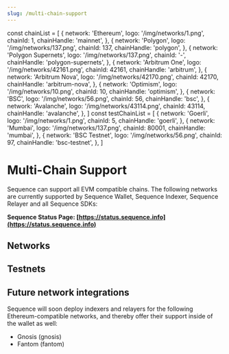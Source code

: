 ```yaml
---
slug: /multi-chain-support
---
```


const chainList = [
  {
    network: 'Ethereum',
    logo: '/img/networks/1.png',
    chainId: 1,
    chainHandle: 'mainnet',
  },
  {
    network: 'Polygon',
    logo: '/img/networks/137.png',
    chainId: 137,
    chainHandle: 'polygon',
  },
  {
    network: 'Polygon Supernets',
    logo: '/img/networks/137.png',
    chainId: '-',
    chainHandle: 'polygon-supernets',
  },
  {
    network: 'Arbitrum One',
    logo: '/img/networks/42161.png',
    chainId: 42161,
    chainHandle: 'arbitrum',
  },
  {
    network: 'Arbitrum Nova',
    logo: '/img/networks/42170.png',
    chainId: 42170,
    chainHandle: 'arbitrum-nova',
  },
  {
    network: 'Optimism',
    logo: '/img/networks/10.png',
    chainId: 10,
    chainHandle: 'optimism',
  },
  {
    network: 'BSC',
    logo: '/img/networks/56.png',
    chainId: 56,
    chainHandle: 'bsc',
  },
  {
    network: 'Avalanche',
    logo: '/img/networks/43114.png',
    chainId: 43114,
    chainHandle: 'avalanche',
  },
]
const testChainList = [
  {
    network: 'Goerli',
    logo: '/img/networks/1.png',
    chainId: 5,
    chainHandle: 'goerli',
  },
  {
    network: 'Mumbai',
    logo: '/img/networks/137.png',
    chainId: 80001,
    chainHandle: 'mumbai',
  },
  {
    network: 'BSC Testnet',
    logo: '/img/networks/56.png',
    chainId: 97,
    chainHandle: 'bsc-testnet',
  },
]

# Multi-Chain Support

Sequence can support all EVM compatible chains. The following networks are currently supported by Sequence Wallet, Sequence Indexer,
Sequence Relayer and all Sequence SDKs:

**Sequence Status Page: [https://status.sequence.info](https://status.sequence.info)**

## Networks

<ChainTable items={chainList} />

## Testnets

<ChainTable items={testChainList} />

## Future network integrations

Sequence will soon deploy indexers and relayers for the following Ethereum-compatible networks,
and thereby offer their support inside of the wallet as well:

- Gnosis (gnosis)
- Fantom (fantom)
